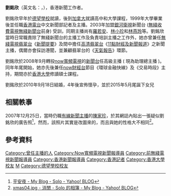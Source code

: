 '''劉銘欣'''（英文名：{{lang|en|'''Candy Lau'''}}，{{bd|1977年5月2日|}}），香港新聞工作者。

劉銘欣早年於[[德望學校|德望學校]]就讀，後到[[加拿大|加拿大]]就讀高中和大學課程，1999年大學畢業後並任職[[香港電台|香港電台]]中文新聞部記者及主播。2003年加盟[[銀河衛視|銀河衛視]]新聞台 ([[無綫收費電視|無綫收費電視]][[無綫新聞台|無綫新聞台]]前身) 受訓，同期主播尚有[[羅若安|羅若安]]、[[林小珍|林小珍]]和[[林燕玲|林燕玲]]等。劉銘欣當時日常職責除了無綫新聞台的主播工作及負責培訓主播之工作外，她亦曾兼任[[電視廣播有限公司|無綫電視]][[翡翠台|翡翠台]]《[[無綫電視新聞提要|新聞提要]]》及間中擔任[[高清翡翠台|高清翡翠台]]《[[11點財經及新聞報道|11點財經及新聞報道]]》之新聞主播，偶爾亦會採訪港聞，並兼顧翡翠台的《[[無綫電視天氣報告|天氣報告]]》環節。

劉銘欣於2008年9月轉投[[now寬頻電視新聞|now寬頻電視]]的[[now新聞台|新聞台]]任高級主播 ( 現為助理總主播 )。同年年尾開始，她亦先後兼任[[now財經台|now財經台]]節目《環球金融快線》及《交易時段》主持，期間亦於[[香港大學|香港大學]]修讀碩士課程。

劉銘欣於2010年9月18日結婚，4年後宣佈懷孕，並於2015年5月尾誕下女兒

==相關軼事==
2007年12月25日，當時仍職[[香港有線新聞有限公司|有線新聞主播]]的[[陳家珍|陳家珍]]，於其網誌內貼出一張疑似劉銘欣的廣告照<ref>[http://hk.myblog.yahoo.com/solochan-article/article?mid=2317 平安夜 - My Blog - Solo - Yahoo! BLOG]</ref>，然而，該照片其實是改圖來的，而且與她的性格大不相同<ref>[http://hk.myblog.yahoo.com/solochan-article/photo?pid=2315&fid=-1 xmas04.jpg - 消閒 - Solo 的相簿 - My Blog - Yahoo! BLOG]</ref>。

==參考資料==
<references />

{{DEFAULTSORT:LAU劉銘欣}}
[[Category:曾任主播的人|Category:曾任主播的人]]
[[Category:Now寬頻電視新聞報導員|Category:Now寬頻電視新聞報導員]]
[[Category:前無綫電視新聞報導員|Category:前無綫電視新聞報導員]]
[[Category:香港新聞報導員|Category:香港新聞報導員]]
[[Category:香港記者|Category:香港記者]]
[[Category:香港大學校友|Category:香港大學校友]]
[[Category:劉姓|M]]
[[Category:德望學校校友|Category:德望學校校友]]